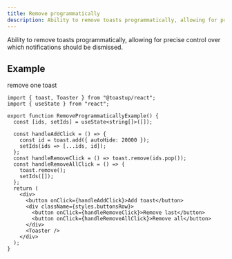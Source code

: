 ```yaml
---
title: Remove programmatically
description: Ability to remove toasts programmatically, allowing for precise control over which notifications should be dismissed.
---
```


Ability to remove toasts programmatically, allowing for precise control over which notifications should be dismissed.


<RemoveProgrammaticallyExample />

## Example

remove one toast

```tsx
import { toast, Toaster } from "@toastup/react";
import { useState } from "react";

export function RemoveProgrammaticallyExample() {
  const [ids, setIds] = useState<string[]>([]);

  const handleAddClick = () => {
    const id = toast.add({ autoHide: 20000 });
    setIds(ids => [...ids, id]);
  };
  const handleRemoveClick = () => toast.remove(ids.pop());
  const handleRemoveAllClick = () => {
    toast.remove();
    setIds([]);
  };
  return (
    <div>
      <button onClick={handleAddClick}>Add toast</button>
      <div className={styles.buttonsRow}>
        <button onClick={handleRemoveClick}>Remove last</button>
        <button onClick={handleRemoveAllClick}>Remove all</button>
      </div>
      <Toaster />
    </div>
  );
}
```


<Blob1 />
